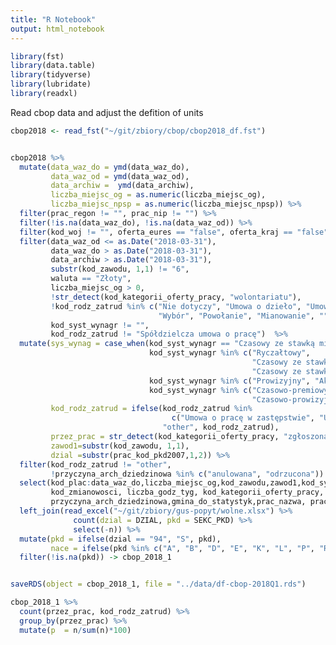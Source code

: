 ```yaml
---
title: "R Notebook"
output: html_notebook
---
```


```r
library(fst)
library(data.table)
library(tidyverse)
library(lubridate)
library(readxl)
```

Read cbop data and adjust the defition of units


```r
cbop2018 <- read_fst("~/git/zbiory/cbop/cbop2018_df.fst")


cbop2018 %>%
  mutate(data_waz_do = ymd(data_waz_do),
         data_waz_od = ymd(data_waz_od),
         data_archiw =  ymd(data_archiw),
         liczba_miejsc_og = as.numeric(liczba_miejsc_og),
         liczba_miejsc_npsp = as.numeric(liczba_miejsc_npsp)) %>%
  filter(prac_regon != "", prac_nip != "") %>%
  filter(!is.na(data_waz_do), !is.na(data_waz_od)) %>%
  filter(kod_woj != "", oferta_eures == "false", oferta_kraj == "false") %>%
  filter(data_waz_od <= as.Date("2018-03-31"), 
         data_waz_do > as.Date("2018-03-31"),
         data_archiw > as.Date("2018-03-31"),
         substr(kod_zawodu, 1,1) != "6", 
         waluta == "Złoty",
         liczba_miejsc_og > 0, 
         !str_detect(kod_kategorii_oferty_pracy, "wolontariatu"),
         !kod_rodz_zatrud %in% c("Nie dotyczy", "Umowa o dzieło", "Umowa zlecenie / Umowa o świadczenie usług",
                                 "Wybór", "Powołanie", "Mianowanie", ""),
         kod_syst_wynagr != "",
         kod_rodz_zatrud != "Spółdzielcza umowa o pracę")  %>%
  mutate(sys_wynag = case_when(kod_syst_wynagr == "Czasowy ze stawką miesięczną" ~ "Monthly payment",
                               kod_syst_wynagr %in% c("Ryczałtowy", 
                                                      "Czasowy ze stawką godzinową", 
                                                      "Czasowy ze stawką tygodniową")  ~ "Hourly/weekly payment",
                               kod_syst_wynagr %in% c("Prowizyjny", "Akordowy") ~ "Results payment", 
                               kod_syst_wynagr %in% c("Czasowo-premiowy ze staw. godz", "Czasowo-premiowy ze staw. mies",
                                                      "Czasowo-prowizyjny")  ~ "Commision payment"),
         kod_rodz_zatrud = ifelse(kod_rodz_zatrud %in% 
                                    c("Umowa o pracę w zastępstwie", "Umowa na czas wyk. określonej pracy"),
                                  "other", kod_rodz_zatrud),
         przez_prac = str_detect(kod_kategorii_oferty_pracy, "zgłoszona przez pracodawcę"),
         zawod1=substr(kod_zawodu, 1,1),
         dzial =substr(prac_kod_pkd2007,1,2)) %>%
  filter(kod_rodz_zatrud != "other",
         !przyczyna_arch_dziedzinowa %in% c("anulowana", "odrzucona")) %>%
  select(kod_plac:data_waz_do,liczba_miejsc_og,kod_zawodu,zawod1,kod_syst_wynagr, sys_wynag, kod_rodz_zatrud,
         kod_zmianowosci, liczba_godz_tyg, kod_kategorii_oferty_pracy, przez_prac,
         przyczyna_arch_dziedzinowa,gmina_do_statystyk,prac_nazwa, prac_kod_pkd2007,prac_nip,prac_regon,dzial) %>%
  left_join(read_excel("~/git/zbiory/gus-popyt/wolne.xlsx") %>% 
              count(dzial = DZIAL, pkd = SEKC_PKD) %>% 
              select(-n)) %>%
  mutate(pkd = ifelse(dzial == "94", "S", pkd),
         nace = ifelse(pkd %in% c("A", "B", "D", "E", "K", "L", "P", "R", "S"), "other", pkd)) %>%
  filter(!is.na(pkd)) -> cbop_2018_1


saveRDS(object = cbop_2018_1, file = "../data/df-cbop-2018Q1.rds")
```


```r
cbop_2018_1 %>%
  count(przez_prac, kod_rodz_zatrud) %>%
  group_by(przez_prac) %>%
  mutate(p  = n/sum(n)*100)
```



